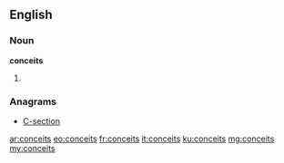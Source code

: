 ==English==

===Noun===
'''conceits'''

# {{plural of|conceit}}

===Anagrams===
* [[C-section#English|C-section]]

[[ar:conceits]]
[[eo:conceits]]
[[fr:conceits]]
[[it:conceits]]
[[ku:conceits]]
[[mg:conceits]]
[[my:conceits]]